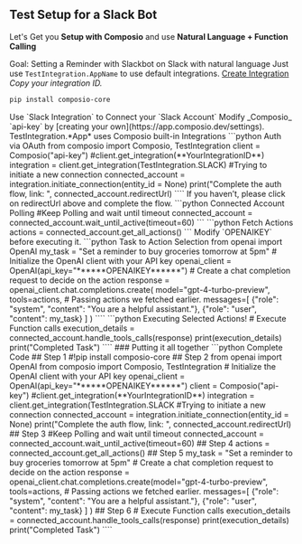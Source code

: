 ## Test Setup for a Slack Bot

Let's Get you **Setup with Composio** and use **Natural Language + Function Calling**

<Tip>Goal: Setting a Reminder with Slackbot on Slack with natural language</Tip>
<Steps>
<Step title="Setting a Reminder with Slackbot">
<AccordionGroup title="Select the option that suits you best.">
<Accordion title="Option 1: Use Test Integration (Default) - Easy Start">
Just use `TestIntegration.AppName` to use default integrations.
</Accordion>
<Accordion title="Option 2: Create your Integration - By Registering Slack Developer App">
[Create Integration](https://docs.composio.dev/apps/slack) _Copy your integration ID._
</Accordion>
</AccordionGroup>
</Step>
<Step title="Authenticating Slack">
<CodeGroup>
```bash Install Composio SDK
pip install composio-core
````
</CodeGroup>
Use `Slack Integration` to Connect your `Slack Account`
Modify _Composio_ `api-key` by [creating your own](https://app.composio.dev/settings).
<Tip> TestIntegration.*App* uses Composio built-in Integrations </Tip>
<CodeGroup>
```python Auth via OAuth
from composio import Composio, TestIntegration
client = Composio("api-key")
#client.get_integration(**YourIntegrationID**)
integration = client.get_integration(TestIntegration.SLACK)
#Trying to initiate a new connection
connected_account = integration.initiate_connection(entity_id = None)
print("Complete the auth flow, link: ", connected_account.redirectUrl)
````
</CodeGroup>
</Step>
<Step title="Wait for Connected Account Status to be 'Active'">
  If you haven’t, please click on redirectUrl above and complete the flow.
  <CodeGroup>
    ```python Connected Account Polling
    #Keep Polling and wait until timeout
    connected_account = connected_account.wait_until_active(timeout=60)
    ```
  </CodeGroup>
</Step>
<Step title="Supported Actions">
  <CodeGroup>
    ```python Fetch Actions
    actions = connected_account.get_all_actions()
    ```
  </CodeGroup>
</Step>
<Step title="Using Function Call">
Modify `OPENAIKEY` before executing it.
<CodeGroup>
```python Task to Action Selection
from openai import OpenAI
my_task = "Set a reminder to buy groceries tomorrow at 5pm"
# Initialize the OpenAI client with your API key
openai_client = OpenAI(api_key="******OPENAIKEY******")
# Create a chat completion request to decide on the action
response = openai_client.chat.completions.create(
model="gpt-4-turbo-preview",
tools=actions, # Passing actions we fetched earlier.
messages=[
    {"role": "system", "content": "You are a helpful assistant."},
    {"role": "user", "content": my_task}
  ]
)
````
</CodeGroup>
</Step>
<Step title="Handle Tool Calls - Execute Actions">
<CodeGroup>
```python Executing Selected Actions!
# Execute Function calls
execution_details = connected_account.handle_tools_calls(response)
print(execution_details)
print("Completed Task")
````
</CodeGroup>
</Step>
</Steps>
### Putting it all together
<CodeGroup>
```python Complete Code
## Step 1
#!pip install composio-core
## Step 2
from openai import OpenAI
from composio import Composio, TestIntegration
# Initialize the OpenAI client with your API key
openai_client = OpenAI(api_key="******OPENAIKEY******")
client = Composio("api-key")
#client.get_integration(**YourIntegrationID**)
integration = client.get_integration(TestIntegration.SLACK
#Trying to initiate a new connection
connected_account = integration.initiate_connection(entity_id = None)
print("Complete the auth flow, link: ", connected_account.redirectUrl)
## Step 3
#Keep Polling and wait until timeout
connected_account = connected_account.wait_until_active(timeout=60)
## Step 4
actions = connected_account.get_all_actions()
## Step 5
my_task = "Set a reminder to buy groceries tomorrow at 5pm"
# Create a chat completion request to decide on the action
response = openai_client.chat.completions.create(model="gpt-4-turbo-preview",
tools=actions, # Passing actions we fetched earlier.
messages=[
    {"role": "system", "content": "You are a helpful assistant."},
    {"role": "user", "content": my_task}
  ]
)
## Step 6
# Execute Function calls
execution_details = connected_account.handle_tools_calls(response)
print(execution_details)
print("Completed Task")
````
</CodeGroup>
